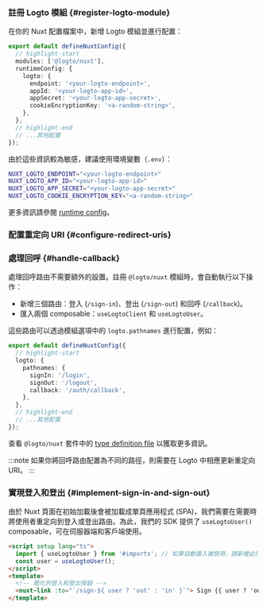 
### 註冊 Logto 模組 \{#register-logto-module}

在你的 Nuxt 配置檔案中，新增 Logto 模組並進行配置：

```ts title="nuxt.config.ts"
export default defineNuxtConfig({
  // highlight-start
  modules: ['@logto/nuxt'],
  runtimeConfig: {
    logto: {
      endpoint: '<your-logto-endpoint>',
      appId: '<your-logto-app-id>',
      appSecret: '<your-logto-app-secret>',
      cookieEncryptionKey: '<a-random-string>',
    },
  },
  // highlight-end
  // ...其他配置
});
```

由於這些資訊較為敏感，建議使用環境變數（`.env`）：

```bash title=".env"
NUXT_LOGTO_ENDPOINT="<your-logto-endpoint>"
NUXT_LOGTO_APP_ID="<your-logto-app-id>"
NUXT_LOGTO_APP_SECRET="<your-logto-app-secret>"
NUXT_LOGTO_COOKIE_ENCRYPTION_KEY="<a-random-string>"
```

更多資訊請參閱 [runtime config](https://nuxt.com/docs/guide/going-further/runtime-config)。

### 配置重定向 URI \{#configure-redirect-uris}

<SignInFlowSummary />

<AssumingUrl />

<WebConfigureRedirectUris />

### 處理回呼 \{#handle-callback}

處理回呼路由不需要額外的設置。註冊 `@logto/nuxt` 模組時，會自動執行以下操作：

- 新增三個路由：登入 (`/sign-in`)、登出 (`/sign-out`) 和回呼 (`/callback`)。
- 匯入兩個 composable：`useLogtoClient` 和 `useLogtoUser`。

這些路由可以透過模組選項中的 `logto.pathnames` 進行配置，例如：

```ts title="nuxt.config.ts"
export default defineNuxtConfig({
  // highlight-start
  logto: {
    pathnames: {
      signIn: '/login',
      signOut: '/logout',
      callback: '/auth/callback',
    },
  },
  // highlight-end
  // ...其他配置
});
```

查看 `@logto/nuxt` 套件中的 [type definition file](https://github.com/logto-io/js/blob/HEAD/packages/nuxt/src/runtime/utils/types.ts) 以獲取更多資訊。

:::note
如果你將回呼路由配置為不同的路徑，則需要在 Logto 中相應更新重定向 URI。
:::

### 實現登入和登出 \{#implement-sign-in-and-sign-out}

由於 Nuxt 頁面在初始加載後會被加載成單頁應用程式 (SPA)，我們需要在需要時將使用者重定向到登入或登出路由。為此，我們的 SDK 提供了 `useLogtoUser()` composable，可在伺服器端和客戶端使用。

```html title="index.vue"
<script setup lang="ts">
  import { useLogtoUser } from '#imports'; // 如果自動匯入被禁用，請新增此行
  const user = useLogtoUser();
</script>
<template>
  <!-- 簡化的登入和登出按鈕 -->
  <nuxt-link :to="`/sign-${ user ? 'out' : 'in' }`"> Sign {{ user ? 'out' : 'in' }} </nuxt-link>
</template>
```

<Checkpoint />
